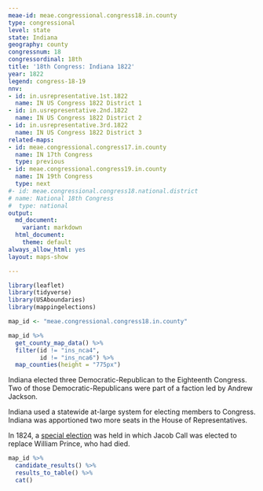 ```yaml
---
meae-id: meae.congressional.congress18.in.county
type: congressional
level: state
state: Indiana
geography: county
congressnum: 18
congressordinal: 18th
title: '18th Congress: Indiana 1822'
year: 1822
legend: congress-18-19
nnv:
- id: in.usrepresentative.1st.1822
  name: IN US Congress 1822 District 1
- id: in.usrepresentative.2nd.1822
  name: IN US Congress 1822 District 2
- id: in.usrepresentative.3rd.1822
  name: IN US Congress 1822 District 3
related-maps:
- id: meae.congressional.congress17.in.county
  name: IN 17th Congress
  type: previous
- id: meae.congressional.congress19.in.county
  name: IN 19th Congress
  type: next
#- id: meae.congressional.congress18.national.district
# name: National 18th Congress
#  type: national
output:
  md_document:
    variant: markdown
  html_document:
    theme: default
always_allow_html: yes
layout: maps-show

---
```


```r
library(leaflet)
library(tidyverse)
library(USAboundaries)
library(mappingelections)

map_id <- "meae.congressional.congress18.in.county"
```

<div class="map">

```r
map_id %>%
  get_county_map_data() %>% 
  filter(id != "ins_nca4",
         id != "ins_nca6") %>%
  map_counties(height = "775px")
```

</div>

Indiana elected three Democratic-Republican to the Eighteenth Congress. Two of those Democratic-Republicans were part of a faction led by Andrew Jackson.

Indiana used a statewide at-large system for electing members to Congress. Indiana was apportioned two more seats in the House of Representatives. 

In 1824, a [special election](https://elections.lib.tufts.edu/catalog/tufts:in.usrepresentative.1st.special.1824) was held in which Jacob Call was elected to replace William Prince, who had died.

<div class="results-table">

```r
map_id %>%
  candidate_results() %>%
  results_to_table() %>%
  cat()
```

</div>
